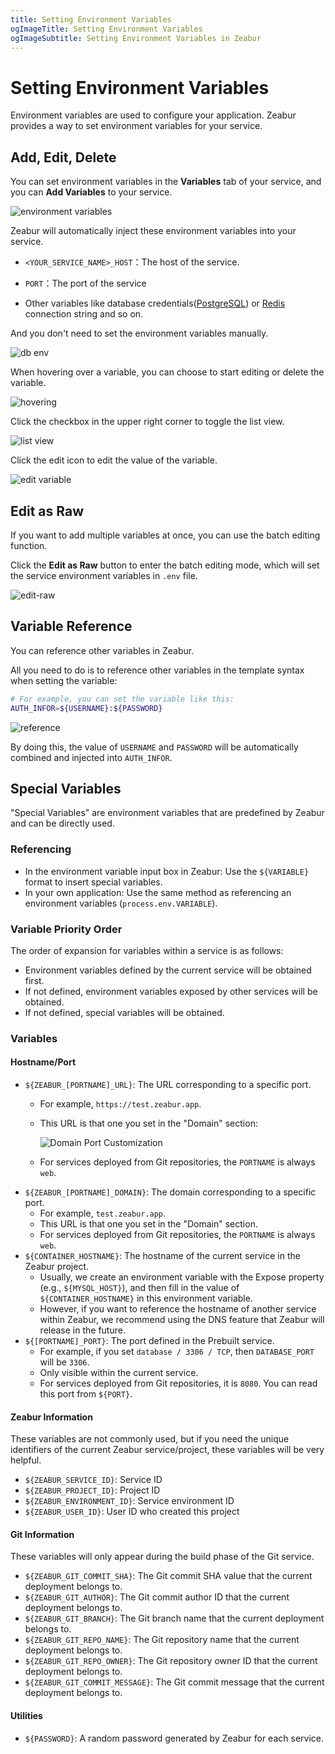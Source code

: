 ```yaml
---
title: Setting Environment Variables
ogImageTitle: Setting Environment Variables
ogImageSubtitle: Setting Environment Variables in Zeabur
---
```


<WorkingInProgress />

# Setting Environment Variables

Environment variables are used to configure your application.
Zeabur provides a way to set environment variables for your service.

## Add, Edit, Delete

You can set environment variables in the **Variables** tab of your service, and you can **Add Variables** to your service.

![environment variables](/environment/add-variables.en-US.png)

Zeabur will automatically inject these environment variables into your service.

- `<YOUR_SERVICE_NAME>_HOST`：The host of the service.

- `PORT`：The port of the service

- Other variables like database credentials([PostgreSQL](/marketplace/postgresql)) or [Redis](/marketplace/redis) connection string and so on.

And you don't need to set the environment variables manually.

![db env](/environment/db-env.en-US.png)

When hovering over a variable, you can choose to start editing or delete the variable.

![hovering](/environment/var-hover.png)

Click the checkbox in the upper right corner to toggle the list view.

![list view](/environment/var-list-view.png)

Click the edit icon to edit the value of the variable.

![edit variable](/environment/var-edit.png)

## Edit as Raw

If you want to add multiple variables at once, you can use the batch editing function.

Click the **Edit as Raw** button to enter the batch editing mode, which will set the service environment variables in `.env` file.

![edit-raw](/environment/var-raw-edit.png)

## Variable Reference

You can reference other variables in Zeabur.

All you need to do is to reference other variables in the template syntax when setting the variable:

```bash
# For example, you can set the variable like this:
AUTH_INFOR=${USERNAME}:${PASSWORD}
```

![reference](/environment/var-reference.png)

By doing this, the value of `USERNAME` and `PASSWORD` will be automatically combined and injected into `AUTH_INFOR`.

## Special Variables

"Special Variables" are environment variables that are predefined by Zeabur and can be directly used.

### Referencing

- In the environment variable input box in Zeabur: Use the `${VARIABLE}` format to insert special variables.
- In your own application: Use the same method as referencing an environment variables (`process.env.VARIABLE`).

### Variable Priority Order

The order of expansion for variables within a service is as follows:

- Environment variables defined by the current service will be obtained first.
- If not defined, environment variables exposed by other services will be obtained.
- If not defined, special variables will be obtained.

### Variables

#### Hostname/Port

- `${ZEABUR_[PORTNAME]_URL}`: The URL corresponding to a specific port.
  - For example, `https://test.zeabur.app`.
  - This URL is that one you set in the "Domain" section:

    ![Domain Port Customization](/deploy/special-variables/domain-port-customization.png)

  - For services deployed from Git repositories, the `PORTNAME` is always `web`.
- `${ZEABUR_[PORTNAME]_DOMAIN}`: The domain corresponding to a specific port.
  - For example, `test.zeabur.app`.
  - This URL is that one you set in the "Domain" section.
  - For services deployed from Git repositories, the `PORTNAME` is always `web`.
- `${CONTAINER_HOSTNAME}`: The hostname of the current service in the Zeabur project.
    - Usually, we create an environment variable with the Expose property (e.g., `${MYSQL_HOST}`),
      and then fill in the value of `${CONTAINER_HOSTNAME}` in this environment variable.
    - However, if you want to reference the hostname of another service within Zeabur, we recommend using the DNS feature that Zeabur will release in the future.
- `${[PORTNAME]_PORT}`: The port defined in the Prebuilt service.
    - For example, if you set `database / 3306 / TCP`, then `DATABASE_PORT` will be `3306`.
    - Only visible within the current service.
    - For services deployed from Git repositories, it is `8080`. You can read this port from `${PORT}`.

#### Zeabur Information

These variables are not commonly used, but if you need the unique identifiers of the current Zeabur service/project,
these variables will be very helpful.

- `${ZEABUR_SERVICE_ID}`: Service ID
- `${ZEABUR_PROJECT_ID}`: Project ID
- `${ZEABUR_ENVIRONMENT_ID}`: Service environment ID
- `${ZEABUR_USER_ID}`: User ID who created this project

#### Git Information

These variables will only appear during the build phase of the Git service.

- `${ZEABUR_GIT_COMMIT_SHA}`: The Git commit SHA value that the current deployment belongs to.
- `${ZEABUR_GIT_AUTHOR}`: The Git commit author ID that the current deployment belongs to.
- `${ZEABUR_GIT_BRANCH}`: The Git branch name that the current deployment belongs to.
- `${ZEABUR_GIT_REPO_NAME}`: The Git repository name that the current deployment belongs to.
- `${ZEABUR_GIT_REPO_OWNER}`: The Git repository owner ID that the current deployment belongs to.
- `${ZEABUR_GIT_COMMIT_MESSAGE}`: The Git commit message that the current deployment belongs to.

#### Utilities

- `${PASSWORD}`: A random password generated by Zeabur for each service.